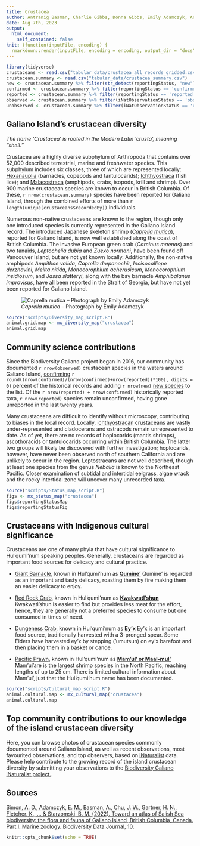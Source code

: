 ```yaml
---
title: Crustacea
author: Antranig Basman, Charlie Gibbs, Donna Gibbs, Emily Adamczyk, Andy Lamb, Andrew Simon
date: Aug 7th, 2023
output: 
  html_document:
    self_contained: false
knit: (function(inputFile, encoding) {
  rmarkdown::render(inputFile, encoding = encoding, output_dir = "docs", output_options = list(copy_resources = TRUE)) })
---
```


```r
library(tidyverse)
crustaceans <- read.csv("tabular_data/crustacea_all_records_gridded.csv")
crustacean.summary <- read.csv("tabular_data/crustacea_summary.csv")
new <- crustacean.summary %>% filter(str_detect(reportingStatus, "new")) 
confirmed <- crustacean.summary %>% filter(reportingStatus == 'confirmed') 
reported <- crustacean.summary %>% filter(reportingStatus == 'reported') 
observed <- crustacean.summary %>% filter(iNatObservationStatus == 'observed') 
unobserved <- crustacean.summary %>% filter(iNatObservationStatus == 'unobserved') 
```

## Galiano Island's crustacean diversity

*The name ‘Crustacea’ is rooted in the Modern Latin 'crusta', meaning “shell.”*

Crustacea are a highly diverse subphylum of Arthropoda that contains over 52,000 described terrestrial, marine and freshwater species. This subphylum includes six classes, three of which are represented locally: [Hexanauplia](#taxon:Hexanauplia) (barnacles, copepods and tantulocarids); [Ichthyostraca](#taxon:Ichthyostraca) (fish lice); and [Malacostraca](#taxon:Malacostraca) (amphipods, crabs, isopods, krill and shrimp). Over 900 marine crustacean species are known to occur in British Columbia. Of these, `r nrow(crustacean.summary)` species have been reported for Galiano Island, through the combined efforts of more than `r length(unique(crustaceans$recordedBy))` individuals.

Numerous non-native crustaceans are known to the region, though only one introduced species is currently represented in the Galiano Island record. The introduced Japanese skeleton shrimp ([*Caprella mutica*](#taxon:Caprella mutica)), reported for Galiano Island, is now well established along the coast of British Columbia. The invasive European green crab (*Carcinus maenas*) and two tanaids, *Leptochelia dubia* and *Zuexo normani*, have been found off Vancouver Island, but are not yet known locally. Additionally, the non-native amphipods *Ampithoe valida*, *Caprella drepanochir*, *Incisocalliope derzhavini*, *Melita nitida*, *Monocorophium acherusicum*, *Monocorophium insidiosum*, and *Jassa slatteryi*, along with the bay barnacle *Amphibalanus improvisus*, have all been reported in the Strait of Georgia, but have not yet been reported for Galiano Island.

![*Caprella mutica* – Photograph by Emily Adamczyk](media/Caprella_mutica_Emily_Adamczyk.jpeg)

```r
source("scripts/Diversity_map_script.R")
animal.grid.map <- mx_diversity_map("crustacea")
animal.grid.map
```

## Community science contributions

Since the Biodiversity Galiano project began in 2016, our community has documented `r nrow(observed)` crustacean species in the waters around Galiano Island, [confirming](#region:confirmed) `r round((nrow(confirmed)/(nrow(confirmed)+nrow(reported))*100), digits = 0)` percent of the historical records and adding `r nrow(new)` [new species](#region:new) to the list. Of the `r nrow(reported) + nrow(confirmed)` historically reported taxa, `r nrow(reported)` species remain unconfirmed, having gone unreported in the last twenty years.

Many crustaceans are difficult to identify without microscopy, contributing to biases in the local record. Locally, [ichthyostracan](#taxon:Ichthyostraca) crustaceans are vastly under-represented and cladocerans and ostracods remain unrepresented to date. As of yet, there are no records of hoplocarids (mantis shrimps), ascothoracids or tantulocarids occurring within British Columbia. The latter two groups will likely be discovered with further investigation; hoplocarids, however, have never been observed north of southern California and are unlikely to occur in the region. Leptostracans are not well described, though at least one species from the genus *Nebalia* is known to the Northeast Pacific. Closer examination of subtidal and intertidal eelgrass, algae wrack and the rocky intertidal zone will uncover many unrecorded taxa.

```r
source("scripts/Status_map_script.R")
figs <- mx_status_map("crustacea")
figs$reportingStatusMap
figs$reportingStatusFig
```

## Crustaceans with Indigenous cultural significance

Crustaceans are one of many phyla that have cultural significance to Hul'qumi'num speaking peoples. Generally, crustaceans are regarded as important food sources for delicacy and cultural practice. 

* [Giant Barnacle](#taxon:Balanus nubilus), known in Hul'qumi'num as [**Qumine'**](#taxon:Balanus nubilis)
Qumine' is regarded as an important and tasty delicacy, roasting them by fire making them an easier delicacy to enjoy.  

* [Red Rock Crab](#taxon:Cancer productus), known in Hul'qumi'num as [**Kwakwatl'shun**](#taxon:Cancer productus)
Kwakwatl'shun is easier to find but provides less meat for the effort, hence, they are generally not a preferred species to consume but one consumed in times of need. 

* [Dungeness Crab](#taxon:Cancer magister), known in Hul'qumi'num as [**Ey'x**](#taxon:Cancer magister)
Ey'x is an important food source, traditionally harvested with a 3-pronged spear. Some Elders have harvested ey'x by stepping ('umutsun) on ey'x barefoot and then placing them in a basket or canoe. 

* [Pacific Prawn](#taxon:Pandalus platyceros), known in Hul'qumi'num as [**Mam'ul' or  Maal-mul'**](#taxon:Pandalus platyceros)
Mam'ul'are is the largest shrimp species in the North Pacific, reaching lengths of up to 25 cm. There is limited cultural information about Mam'ul', just that the Hul'qumi'num name has been documented.

```r
source("scripts/Cultural_map_script.R")
animal.cultural.map <- mx_cultural_map("crustacea")
animal.cultural.map
```

## Top community contributions to our knowledge of the island crustacean diversity

Here, you can browse photos of crustacean species commonly documented around Galiano Island, as well as recent observations, most favourited observations, and top observers, based on [iNaturalist](http://inaturalist.org/) data. Please help contribute to the growing record of the island crustacean diversity by submitting your observations to the [Biodiversity Galiano iNaturalist project.](http://inaturalist.org/projects/biodiversity-galiano-island).

<span class="mxcw-nonLeafletPane mxcw-paneName-TopContributions html-widget leaflet"></span>

## Sources

[Simon, A. D., Adamczyk, E. M., Basman, A., Chu, J. W., Gartner, H. N., Fletcher, K., ... & Starzomski, B. M. (2022). Toward an atlas of Salish Sea biodiversity: the flora and fauna of Galiano Island, British Columbia, Canada. Part I. Marine zoology. Biodiversity Data Journal, 10.](https://bdj.pensoft.net/article/76050/)

```r
knitr::opts_chunk$set(echo = TRUE)
```
